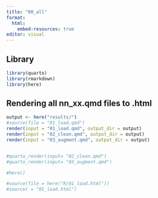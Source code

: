 ```yaml
---
title: "00_all"
format:
  html:
    embed-resources: true
editor: visual
---
```


## Library

```r
library(quarto)
library(rmarkdown)
library(here)
```

## Rendering all nn_xx.qmd files to .html

```r
output <- here("results/")
#source(file = "01_load.qmd")
render(input = "01_load.qmd", output_dir = output)
render(input = "02_clean.qmd", output_dir = output)
render(input = "03_augment.qmd", output_dir = output)


#quarto_render(input= "02_clean.qmd")
#quarto_render(input= "03_augment.qmd")
```

```r
#here()

#source(file = here("R/01_load.html"))
#source( = "01_load.html")
```
